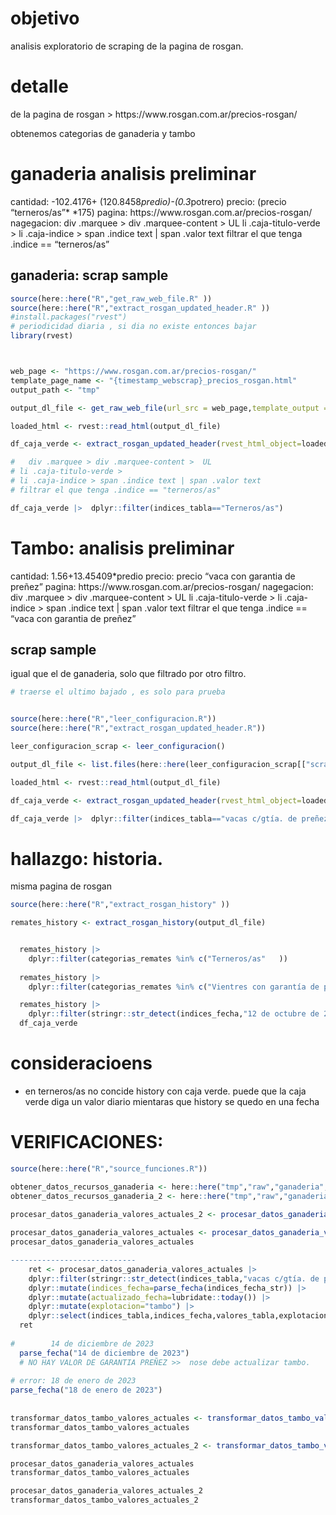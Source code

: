 # objetivo

analisis exploratorio de scraping de la pagina de rosgan. 

# detalle

de la pagina de rosgan > https://www.rosgan.com.ar/precios-rosgan/  

obtenemos categorias de ganaderia y tambo

# ganaderia analisis preliminar


cantidad: -102.4176+ (120.8458*predio)-(0.3*potrero)
precio: (precio "terneros/as"* *175) 
pagina: https://www.rosgan.com.ar/precios-rosgan/ 
nagegacion: 
div .marquee > div .marquee-content >  UL
li .caja-titulo-verde >
li .caja-indice > span .indice text | span .valor text
filtrar el que tenga .indice == "terneros/as"

## ganaderia: scrap sample

```r
source(here::here("R","get_raw_web_file.R" ))
source(here::here("R","extract_rosgan_updated_header.R" ))
#install.packages("rvest")
# periodicidad diaria , si dia no existe entonces bajar 
library(rvest)



web_page <- "https://www.rosgan.com.ar/precios-rosgan/"
template_page_name <- "{timestamp_webscrap}_precios_rosgan.html"
output_path <- "tmp"

output_dl_file <- get_raw_web_file(url_src = web_page,template_output = template_page_name,output_path = output_path,timestamp_format = "%Y%m%d")

loaded_html <- rvest::read_html(output_dl_file)

df_caja_verde <- extract_rosgan_updated_header(rvest_html_object=loaded_html)

#   div .marquee > div .marquee-content >  UL
# li .caja-titulo-verde >
# li .caja-indice > span .indice text | span .valor text
# filtrar el que tenga .indice == "terneros/as"

df_caja_verde |>  dplyr::filter(indices_tabla=="Terneros/as")
```
                    
# Tambo: analisis preliminar            

cantidad: 1.56+13.45409*predio
precio: precio "vaca con garantia de preñez"
pagina: https://www.rosgan.com.ar/precios-rosgan/ 
nagegacion:
div .marquee > div .marquee-content >  UL
li .caja-titulo-verde >
li .caja-indice > span .indice text | span .valor text
filtrar el que tenga .indice == "vaca con garantia de preñez"

## scrap sample 

igual que el de ganaderia, solo que filtrado por otro filtro.


```r
# traerse el ultimo bajado , es solo para prueba 


source(here::here("R","leer_configuracion.R"))
source(here::here("R","extract_rosgan_updated_header.R"))

leer_configuracion_scrap <- leer_configuracion()

output_dl_file <- list.files(here::here(leer_configuracion_scrap[["scrap_raw_store_ganaderia_folder"]]),full.names = TRUE)[[1]]

loaded_html <- rvest::read_html(output_dl_file)

df_caja_verde <- extract_rosgan_updated_header(rvest_html_object=loaded_html)

df_caja_verde |>  dplyr::filter(indices_tabla=="vacas c/gtía. de preñez")  

```

# hallazgo: historia. 

misma pagina de rosgan

```r
source(here::here("R","extract_rosgan_history" ))

remates_history <- extract_rosgan_history(output_dl_file)


  remates_history |> 
    dplyr::filter(categorias_remates %in% c("Terneros/as"	))
  
  remates_history |> 
    dplyr::filter(categorias_remates %in% c("Vientres con garantía de preñez"	))

  remates_history |> 
    dplyr::filter(stringr::str_detect(indices_fecha,"12 de octubre de 2022"))
  df_caja_verde

```

# consideracioens

- en terneros/as no concide history con caja verde. puede que la caja verde diga un valor diario mientaras que history se quedo en una fecha 


# VERIFICACIONES: 

```r
source(here::here("R","source_funciones.R"))

obtener_datos_recursos_ganaderia <- here::here("tmp","raw","ganaderia","20230204_precios_ganaderia_tambo.html")
obtener_datos_recursos_ganaderia_2 <- here::here("tmp","raw","ganaderia","20230106_precios_ganaderia_tambo.html")
  
procesar_datos_ganaderia_valores_actuales_2 <- procesar_datos_ganaderia_valores_actuales_func(obtener_datos_recursos_ganaderia_2)

procesar_datos_ganaderia_valores_actuales <- procesar_datos_ganaderia_valores_actuales_func(obtener_datos_recursos_ganaderia)
procesar_datos_ganaderia_valores_actuales

----------------------------
    ret <- procesar_datos_ganaderia_valores_actuales |>
    dplyr::filter(stringr::str_detect(indices_tabla,"vacas c/gtía. de preñez")) |>
    dplyr::mutate(indices_fecha=parse_fecha(indices_fecha_str)) |>
    dplyr::mutate(actualizado_fecha=lubridate::today()) |>
    dplyr::mutate(explotacion="tambo") |>
    dplyr::select(indices_tabla,indices_fecha,valores_tabla,explotacion,origen,actualizado_fecha)
  ret
  
#        14 de diciembre de 2023
  parse_fecha("14 de diciembre de 2023")
  # NO HAY VALOR DE GARANTIA PREÑEZ >>  nose debe actualizar tambo.
  
# error: 18 de enero de 2023	
parse_fecha("18 de enero de 2023")
  
  
transformar_datos_tambo_valores_actuales <- transformar_datos_tambo_valores_actuales_func(procesar_datos_ganaderia_valores_actuales)
transformar_datos_tambo_valores_actuales

transformar_datos_tambo_valores_actuales_2 <- transformar_datos_tambo_valores_actuales_func(procesar_datos_ganaderia_valores_actuales_2)

procesar_datos_ganaderia_valores_actuales
transformar_datos_tambo_valores_actuales

procesar_datos_ganaderia_valores_actuales_2
transformar_datos_tambo_valores_actuales_2
```


